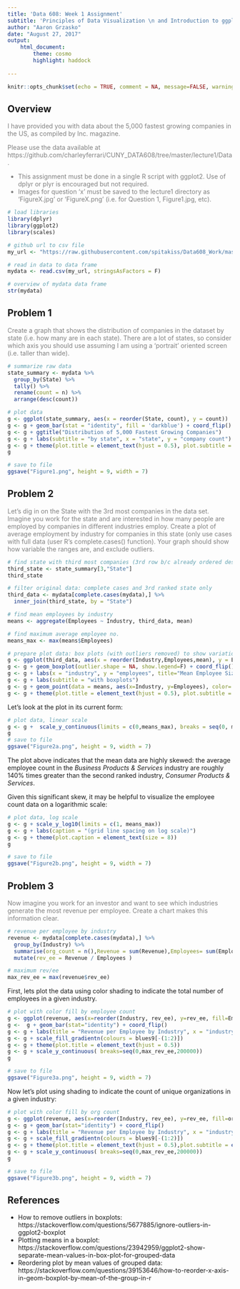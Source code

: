 ```yaml
---
title: 'Data 608: Week 1 Assignment'
subtitle: 'Principles of Data Visualization \n and Introduction to ggplot2'
author: "Aaron Grzasko"
date: "August 27, 2017"
output: 
    html_document:
        theme: cosmo
        highlight: haddock
        
---
```


```r
knitr::opts_chunk$set(echo = TRUE, comment = NA, message=FALSE, warning=FALSE)
```

<style>
.question {color:gray;}
</style>

## Overview
<p class="question">I have provided you with data about the 5,000 fastest growing companies in the US, as compiled by Inc. magazine.</p>  
  
<p class="question">Please use the data available at https://github.com/charleyferrari/CUNY_DATA608/tree/master/lecture1/Data.</p>

<ul class = "question">
<li>This assignment must be done in a single R script with ggplot2. Use of dplyr or plyr is encouraged but not required.</li>
<li>Images for question 'x' must be saved to the lecture1 directory as 'FigureX.jpg' or 'FigureX.png' (i.e. for Question 1, Figure1.jpg, etc).</li>
</ul>


```r
# load libraries
library(dplyr)
library(ggplot2)
library(scales)

# github url to csv file
my_url <- "https://raw.githubusercontent.com/spitakiss/Data608_Work/master/Week1/inc5000_data.csv"

# read in data to data frame
mydata <- read.csv(my_url, stringsAsFactors = F)

# overview of mydata data frame
str(mydata)

```

## Problem 1
<p class="question">Create a graph that shows the distribution of companies in the dataset by state (i.e. how many are in each state). There are a lot of states, so consider which axis you should use assuming I am using a 'portrait' oriented screen (i.e. taller than wide).</p> 

```r
# summarize raw data
state_summary <- mydata %>%
  group_by(State) %>%
  tally() %>%
  rename(count = n) %>%
  arrange(desc(count))

# plot data
g <- ggplot(state_summary, aes(x = reorder(State, count), y = count)) 
g <- g + geom_bar(stat = "identity", fill = 'darkblue') + coord_flip() 
g <- g + ggtitle("Distribution of 5,000 Fastest Growing Companies")
g <- g + labs(subtitle = "by state", x = "state", y = "company count")
g <- g + theme(plot.title = element_text(hjust = 0.5), plot.subtitle = element_text(hjust = 0.5))
g

# save to file
ggsave("Figure1.png", height = 9, width = 7)
```
  
## Problem 2
<p class = "question">Let's dig in on the State with the 3rd most companies in the data set. Imagine you work for the state and are interested in how many people are employed by companies in different industries employ. Create a plot of average employment by industry for companies in this state (only use cases with full data (user R's complete.cases() function). Your graph should show how variable the ranges are, and exclude outliers.</p>  
  
```r
# find state with third most companies (3rd row b/c already ordered desc)
third_state <- state_summary[3,"State"]
third_state

# filter original data: complete cases and 3rd ranked state only   
third_data <- mydata[complete.cases(mydata),] %>%
  inner_join(third_state, by = "State")

# find mean employees by industry
means <- aggregate(Employees ~ Industry, third_data, mean)

# find maximum average employee no.
means_max <- max(means$Employees)

# prepare plot data: box plots (with outliers removed) to show variation; dots for mean EEs
g <- ggplot(third_data, aes(x = reorder(Industry,Employees,mean), y = Employees))
g <- g + geom_boxplot(outlier.shape = NA, show.legend=F) + coord_flip()
g <- g + labs(x = "industry", y = "employees", title="Mean Employee Size by Industry")
g <- g + labs(subtitle = "with boxplots")
g <- g + geom_point(data = means, aes(x=Industry, y=Employees), color='darkblue', size = 2)
g <- g + theme(plot.title = element_text(hjust = 0.5), plot.subtitle = element_text(hjust = 0.5))
```
Let's look at the plot in its current form:  
  
```r
# plot data, linear scale
g <- g +  scale_y_continuous(limits = c(0,means_max), breaks = seq(0, means_max, 200))
g
# save to file
ggsave("Figure2a.png", height = 9, width = 7)
```
  
The plot above indicates that the mean data are highly skewed: the average employee count in the *Business Products & Services* industry are roughly 140% times greater than the second ranked industry, *Consumer Products & Services*.    

Given this significant skew, it may be helpful to visualize the employee count data on a logarithmic scale:  
  
```r
# plot data, log scale
g <- g + scale_y_log10(limits = c(1, means_max))
g <- g + labs(caption = "(grid line spacing on log scale)")
g <- g + theme(plot.caption = element_text(size = 8))
g

# save to file
ggsave("Figure2b.png", height = 9, width = 7)
```

## Problem 3  
  
<p class="question">Now imagine you work for an investor and want to see which industries generate the most revenue per employee. Create a chart makes this information clear.</p>  
  
```r
# revenue per employee by industry
revenue <- mydata[complete.cases(mydata),] %>%
  group_by(Industry) %>%
  summarise(org_count = n(),Revenue = sum(Revenue),Employees= sum(Employees)) %>%
  mutate(rev_ee = Revenue / Employees )

# maximum rev/ee
max_rev_ee = max(revenue$rev_ee)
```

First, lets plot the data using color shading to indicate the total number of employees in a given industry.  

```r
# plot with color fill by employee count
g <- ggplot(revenue, aes(x=reorder(Industry, rev_ee), y=rev_ee, fill=Employees))
g <-  g + geom_bar(stat="identity") + coord_flip()
g <- g + labs(title = "Revenue per Employee by Industry", x = "industry", y = "revenue per employee") 
g <- g + scale_fill_gradientn(colours = blues9[-(1:2)])
g <- g + theme(plot.title = element_text(hjust = 0.5))
g <- g + scale_y_continuous( breaks=seq(0,max_rev_ee,200000))
g

# save to file
ggsave("Figure3a.png", height = 9, width = 7)
```
  
Now let's plot using shading to indicate the count of unique organizations in a given industry:  

```r
# plot with color fill by org count
g <- ggplot(revenue, aes(x=reorder(Industry, rev_ee), y=rev_ee, fill=org_count))
g <- g + geom_bar(stat="identity") + coord_flip()
g <- g + labs(title = "Revenue per Employee by Industry", x = "industry", y = "revenue per employee") 
g <- g + scale_fill_gradientn(colours = blues9[-(1:2)])
g <- g + theme(plot.title = element_text(hjust = 0.5),plot.subtitle = element_text(hjust = 0.5))
g <- g + scale_y_continuous( breaks=seq(0,max_rev_ee,200000))
g

# save to file
ggsave("Figure3b.png", height = 9, width = 7)
```
  
## References  
  
* How to remove outliers in boxplots: https://stackoverflow.com/questions/5677885/ignore-outliers-in-ggplot2-boxplot
*  Plotting means in a boxplot: https://stackoverflow.com/questions/23942959/ggplot2-show-separate-mean-values-in-box-plot-for-grouped-data
* Reordering plot by mean values of grouped data: https://stackoverflow.com/questions/39153646/how-to-reorder-x-axis-in-geom-boxplot-by-mean-of-the-group-in-r

